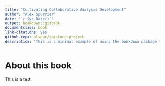 ```yaml
--- 
title: "Cultivating Collaborative Analysis Development"
author: "Alex Spurrier"
date: "`r Sys.Date()`"
output: bookdown::gitbook
documentclass: book
link-citations: yes
github-repo: alspur/capstone-project
description: "This is a minimal example of using the bookdown package to write a book. The output format for this example is bookdown::gitbook."
---
```


# About this book

This is a test.
